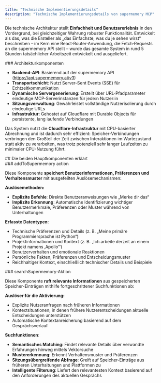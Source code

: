 ```yaml
---
title: "Technische Implementierungsdetails"
description: "Technische Implementierungsdetails von supermemory MCP"
---
```


Die technische Architektur stellt **Einfachheit und Benutzererlebnis** in den Vordergrund, bei gleichzeitiger Wahrung robuster Funktionalität. Entwickelt als das, was die Ersteller als „das Einfachste, was du je sehen wirst“ beschreiben – im Kern eine React‑Router‑Anwendung, die Fetch‑Requests an die supermemory API stellt – wurde das gesamte System in rund 5 Stunden tatsächlicher Arbeitszeit entwickelt und ausgeliefert.

<div id="architecture-components">
  ### Architekturkomponenten
</div>

- **Backend-API**: Basierend auf der supermemory API (https://api.supermemory.ai/v3)
- **Transportschicht**: Nutzt Server-Sent Events (SSE) für Echtzeitkommunikation
- **Dynamische Servergenerierung**: Erstellt über URL-Pfadparameter eindeutige MCP-Serverinstanzen für jede:n Nutzer:in
- **Sitzungsverwaltung**: Gewährleistet vollständige Nutzerisolierung durch eindeutige URLs
- **Infrastruktur**: Gehostet auf Cloudflare mit Durable Objects für persistente, lang laufende Verbindungen

Das System nutzt die **Cloudflare-Infrastruktur** mit CPU-basierter Abrechnung und ist dadurch sehr effizient: Speicher-Verbindungen verbringen den Großteil der Zeit zwischen Interaktionen im Wartezustand statt aktiv zu verarbeiten, was trotz potenziell sehr langer Laufzeiten zu minimaler CPU-Nutzung führt.

<div id="the-two-main-components-explained">
  ## Die beiden Hauptkomponenten erklärt
</div>

<div id="addtosupermemory-action">
  ### addToSupermemory action
</div>

Diese Komponente **speichert Benutzerinformationen, Präferenzen und Verhaltensmuster** mit ausgefeilten Auslösemechanismen:

**Auslösemethoden:**

- **Explizite Befehle**: Direkte Benutzeranweisungen wie „Merke dir das“
- **Implizite Erkennung**: Automatische Identifizierung wichtiger Benutzermerkmale, Präferenzen oder Muster während von Unterhaltungen

**Erfasste Datentypen:**

- Technische Präferenzen und Details (z. B. „Meine primäre Programmiersprache ist Python“)
- Projektinformationen und Kontext (z. B. „Ich arbeite derzeit an einem Projekt namens ‚Apollo‘“)
- Benutzerverhalten und emotionale Reaktionen
- Persönliche Fakten, Präferenzen und Entscheidungs­muster
- Reichhaltiger Kontext, einschließlich technischer Details und Beispiele

<div id="searchsupermemory-action">
  ### searchSupermemory-Aktion
</div>

Diese Komponente **ruft relevante Informationen** aus gespeicherten Speicher-Einträgen mithilfe fortgeschrittener Suchfunktionen ab:

**Auslöser für die Aktivierung:**

- Explizite Nutzeranfragen nach früheren Informationen
- Kontextsituationen, in denen frühere Nutzerentscheidungen aktuelle Entscheidungen unterstützen
- Automatische Kontextanreicherung basierend auf dem Gesprächsverlauf

**Suchfunktionen:**

- **Semantisches Matching**: Findet relevante Details über verwandte Erfahrungen hinweg mittels Vektorsuche
- **Mustererkennung**: Erkennt Verhaltensmuster und Präferenzen
- **Sitzungsübergreifende Abfrage**: Greift auf Speicher-Einträge aus früheren Unterhaltungen und Plattformen zu
- **Intelligente Filterung**: Liefert den relevantesten Kontext basierend auf den Anforderungen des aktuellen Gesprächs